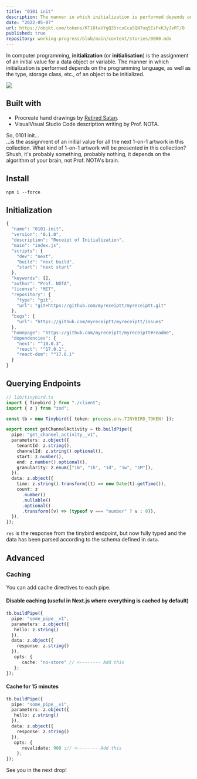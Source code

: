 ```yaml
---
title: "0101 init"
description: The manner in which initialization is performed depends on the type, storage class, etc., of an object to be initialized.
date: "2022-05-07"
url: https://objkt.com/tokens/KT18taVYgQ35rcuCca5QN7uq5EsFxKJyJvRT/0
published: true
repository: working-progress/blob/main/content/stories/0000.mdx
---
```


In computer programming, **initialization** (or **initialisation**) is the assignment of an initial value for a data object or variable. The manner in which initialization is performed depends on the programming language, as well as the type, storage class, etc., of an object to be initialized.

![](https://ipfs.io/ipfs/QmVs3kS4AqBGeu3ST5K2RRZMm6bitBLtqy1HaNVJyK6xvh)

## Built with

- Procreate hand drawings by [Retired Satan](https://objkt.com/@mrsatan).
- VisualVisual Studio Code description writing by Prof. NOTA.

So, 0101 init...  
...is the assignment of an initial value for all the next 1-on-1 artwork in this collection. What kind of 1-on-1 artwork will be presented in this collection? Shush, it's probably something, probably nothing, it depends on the algorithm of your brain, not Prof. NOTA's brain.

## Install

```sh-session
npm i --force
```

## Initialization

```ts
{
  "name": "0101-init",
  "version": "0.1.0",
  "description": "Receipt of Initialization",
  "main": "index.js",
  "scripts": {
    "dev": "next",
    "build": "next build",
    "start": "next start"
  },
  "keywords": [],
  "author": "Prof. NOTA",
  "license": "MIT",
  "repository": {
    "type": "git",
    "url": "git+https://github.com/myreceiptt/myreceiptt.git"
  },
  "bugs": {
    "url": "https://github.com/myreceiptt/myreceiptt/issues"
  },
  "homepage": "https://github.com/myreceiptt/myreceiptt#readme",
  "dependencies": {
    "next": "^10.0.3",
    "react": "^17.0.1",
    "react-dom": "^17.0.1"
  }
}
```

## Querying Endpoints

```ts
// lib/tinybird.ts
import { Tinybird } from "./client";
import { z } from "zod";

const tb = new Tinybird({ token: process.env.TINYBIRD_TOKEN! });

export const getChannelActivity = tb.buildPipe({
  pipe: "get_channel_activity__v1",
  parameters: z.object({
    tenantId: z.string(),
    channelId: z.string().optional(),
    start: z.number(),
    end: z.number().optional(),
    granularity: z.enum(["1m", "1h", "1d", "1w", "1M"]),
  }),
  data: z.object({
    time: z.string().transform((t) => new Date(t).getTime()),
    count: z
      .number()
      .nullable()
      .optional()
      .transform((v) => (typeof v === "number" ? v : 0)),
  }),
});
```

`res` is the response from the tinybird endpoint, but now fully typed and the data has been parsed according to the schema defined in `data`.

## Advanced

### Caching

You can add cache directives to each pipe.

#### Disable caching (useful in Next.js where everything is cached by default)

```ts
tb.buildPipe({
  pipe: "some_pipe__v1",
  parameters: z.object({
   hello: z.string()
  }),
  data: z.object({
    response: z.string()
  }),
   opts: {
      cache: "no-store" // <-------- Add this
   };
});
```

#### Cache for 15 minutes

```ts
tb.buildPipe({
  pipe: "some_pipe__v1",
  parameters: z.object({
   hello: z.string()
  }),
  data: z.object({
    response: z.string()
  }),
   opts: {
      revalidate: 900 ;// <-------- Add this
    };
});
```

See you in the next drop!
